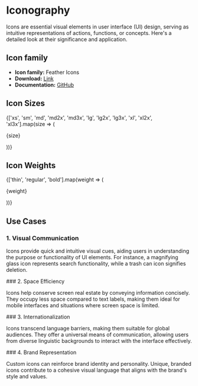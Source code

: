

<Meta title='Design System/Atoms/Icon' of={IconStories} />

# Iconography
Icons are essential visual elements in user interface (UI) design, serving as intuitive representations of actions, functions, or concepts. Here's a detailed look at their significance and application.

## Icon family
- **Icon family:** Feather Icons
- **Download:** [Link](https://feathericons.com/)
- **Documentation:** [GitHub](https://github.com/feathericons/react-feather?tab=readme-ov-file)

<div style={{paddingBottom:'32px'}}></div>

## Icon Sizes
<div style={{ 
  width: '60%',
  paddingTop:'16px',
  paddingBottom:'32px',
  display: 'grid', 
  gridTemplateColumns: 'repeat(5, 1fr)', 
  gap: '20px',
  justifyItems: 'center',
  alignItems: 'center'
}}>
  {['xs', 'sm', 'md', 'md2x', 'md3x', 'lg', 'lg2x', 'lg3x', 'xl', 'xl2x', 'xl3x'].map(size => (
    <div 
      key={size} style={{
        textAlign: 'center',
        display: 'flex',
        flexDirection: 'column',
      }}
    >
      <p style={{
        padding: '0',
        lineHeight: '0'
      }}>{size}</p>
      <Icon size={size} weight='regular' name='thumbs-up' />
    </div>
  ))}
</div>

## Icon Weights
<div style={{ 
  width: '60%',
  paddingTop:'16px',
  paddingBottom:'32px',
  display: 'flex', 
  gap: '20px',
  justifyItems: 'center',
  alignItems: 'center'
}}>
  {['thin', 'regular', 'bold'].map(weight => (
    <div 
      key={weight} style={{
        textAlign: 'center',
        display: 'flex',
        flexDirection: 'column',
      }}
    >
      <p style={{
        padding: '0',
        lineHeight: '0'
      }}>{weight}</p>
      <Icon size='lg' weight={weight} name='thumbs-up' />
    </div>
  ))}
</div>


## Use Cases
### 1. Visual Communication
<p style={{paddingBottom: '16px'}}>
  Icons provide quick and intuitive visual cues, aiding users in understanding the purpose or functionality of UI elements. For instance, a magnifying glass icon represents search functionality, while a trash can icon signifies deletion.
</p>
### 2. Space Efficiency
<p style={{paddingBottom: '16px'}}>
  Icons help conserve screen real estate by conveying information concisely. They occupy less space compared to text labels, making them ideal for mobile interfaces and situations where screen space is limited.
</p>
### 3. Internationalization
<p style={{paddingBottom: '16px'}}>
  Icons transcend language barriers, making them suitable for global audiences. They offer a universal means of communication, allowing users from diverse linguistic backgrounds to interact with the interface effectively.
</p>
### 4. Brand Representation
<p style={{paddingBottom: '16px'}}>
  Custom icons can reinforce brand identity and personality. Unique, branded icons contribute to a cohesive visual language that aligns with the brand's style and values.
</p>
